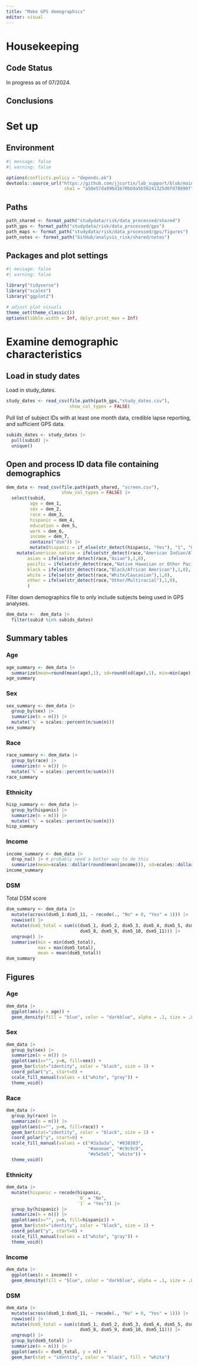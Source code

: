```yaml
---
title: "Make GPS demographics"
editor: visual
---
```


# Housekeeping

## Code Status

In progress as of 07/2024.

## Conclusions   



# Set up

## Environment
```r
#| message: false
#| warning: false

options(conflicts.policy = "depends.ok")
devtools::source_url("https://github.com/jjcurtin/lab_support/blob/main/format_path.R?raw=true", 
                      sha1 = "a58e57da996d1b70bb9a5b58241325d6fd78890f")
```

## Paths
```r
path_shared <- format_path("studydata/risk/data_processed/shared")
path_gps <- format_path("studydata/risk/data_processed/gps")
path_maps <- format_path("studydata/risk/data_processed/gps/figures")
path_notes <- format_path("GitHub/analysis_risk/shared/notes")
```

## Packages and plot settings
```r
#| message: false
#| warning: false

library("tidyverse")
library("scales")
library("ggplot2")

# adjust plot visuals
theme_set(theme_classic())
options(tibble.width = Inf, dplyr.print_max = Inf)
```


# Examine demographic characteristics


## Load in study dates

Load in study_dates.
```r
study_dates <- read_csv(file.path(path_gps,"study_dates.csv"),
                        show_col_types = FALSE)
```
Pull list of subject IDs with at least one month data, credible lapse reporting,
and sufficient GPS data.
```r
subids_dates <- study_dates |>  
  pull(subid) |>  
  unique()
```

## Open and process ID data file containing demographics

```r
dem_data <- read_csv(file.path(path_shared, "screen.csv"),
                     show_col_types = FALSE) |> 
  select(subid,  
         age = dem_1, 
         sex = dem_2, 
         race = dem_3, 
         hispanic = dem_4,
         education = dem_5,
         work = dem_6,
         income = dem_7,
         contains("dsm")) |> 
         mutate(hispanic = if_else(str_detect(hispanic, "Yes"), "1", "0")) |>  
    mutate(american_native = ifelse(str_detect(race,"American Indian/Alaska Native"),1,0),
        asian = ifelse(str_detect(race,"Asian"),1,0),
        pacific = ifelse(str_detect(race,"Native Hawaiian or Other Pacific Islander"),1,0),
        black = ifelse(str_detect(race,"Black/African American"),1,0),
        white = ifelse(str_detect(race,"White/Caucasian"),1,0),
        other = ifelse(str_detect(race,"Other/Multiracial"),1,0),
        )
```

Filter down demographics file to only include subjects being used in GPS analyses.
```r
dem_data <-  dem_data |>  
  filter(subid %in% subids_dates)
```

## Summary tables

### Age

```r
age_summary <- dem_data |> 
  summarize(mean=round(mean(age),1), sd=round(sd(age),1), min=min(age), max=max(age))
age_summary
```

### Sex

```r
sex_summary <- dem_data |> 
  group_by(sex) |> 
  summarize(n = n()) |> 
  mutate(`%` = scales::percent(n/sum(n)))
sex_summary
```

### Race

```r
race_summary <- dem_data |> 
  group_by(race) |> 
  summarize(n = n()) |> 
  mutate(`%` = scales::percent(n/sum(n)))
race_summary
```

### Ethnicity

```r
hisp_summary <- dem_data |> 
  group_by(hispanic) |> 
  summarize(n = n()) |> 
  mutate(`%` = scales::percent(n/sum(n)))
hisp_summary  
```

### Income

```r
income_summary <- dem_data |>
  drop_na() |> # probably need a better way to do this
  summarize(mean=scales::dollar(round(mean(income))), sd=scales::dollar(round(sd(income))), min=scales::dollar(min(income)), max=scales::dollar(max(income)))
income_summary
```
### DSM
Total DSM score
```r
dsm_summary <- dem_data |>  
  mutate(across(dsm5_1:dsm5_11, ~ recode(., "No" = 0, "Yes" = 1))) |>  
  rowwise() |>  
  mutate(dsm5_total = sum(c(dsm5_1, dsm5_2, dsm5_3, dsm5_4, dsm5_5, dsm5_6, dsm5_7, 
                            dsm5_8, dsm5_9, dsm5_10, dsm5_11))) |>  
  ungroup() |>  
  summarise(min = min(dsm5_total),
            max = max(dsm5_total),
            mean = mean(dsm5_total))
dsm_summary
```

## Figures

### Age
```r
dem_data |> 
  ggplot(aes(x = age)) +
  geom_density(fill = "blue", color = "darkblue", alpha = .1, size = .8)
```

### Sex
```r
dem_data |> 
  group_by(sex) |> 
  summarize(n = n()) |>
  ggplot(aes(x="", y=n, fill=sex)) +
  geom_bar(stat="identity", color = "black", size = 1) +
  coord_polar("y", start=0) +
  scale_fill_manual(values = c("white", "gray")) +
  theme_void()
```

### Race
```r
dem_data |> 
  group_by(race) |> 
  summarize(n = n()) |>
  ggplot(aes(x="", y=n, fill=race)) +
  geom_bar(stat="identity", color = "black", size = 1) +
  coord_polar("y", start=0) +
  scale_fill_manual(values = c("#3a3a3a", "#838383", 
                               "#aeaeae", "#c9c9c9",
                               "#e5e5e5", "white")) +
  theme_void()
```

### Ethnicity
```r
dem_data |>
  mutate(hispanic = recode(hispanic,
                           `0` = "No",
                           `1` = "Yes")) |> 
  group_by(hispanic) |> 
  summarize(n = n()) |>
  ggplot(aes(x="", y=n, fill=hispanic)) +
  geom_bar(stat="identity", color = "black", size = 1) +
  coord_polar("y", start=0) +
  scale_fill_manual(values = c("white", "gray")) +
  theme_void()
```

### Income
```r
dem_data |> 
  ggplot(aes(x = income)) +
  geom_density(fill = "blue", color = "darkblue", alpha = .1, size = .8)
```

### DSM
```r
dem_data |>
  mutate(across(dsm5_1:dsm5_11, ~ recode(., "No" = 0, "Yes" = 1))) |>  
  rowwise() |>  
  mutate(dsm5_total = sum(c(dsm5_1, dsm5_2, dsm5_3, dsm5_4, dsm5_5, dsm5_6, dsm5_7, 
                            dsm5_8, dsm5_9, dsm5_10, dsm5_11))) |> 
  ungroup() |> 
  group_by(dsm5_total) |> 
  summarize(n = n()) |>
  ggplot(aes(x = dsm5_total, y = n)) +
  geom_bar(stat = "identity", color = "black", fill = "white")
```